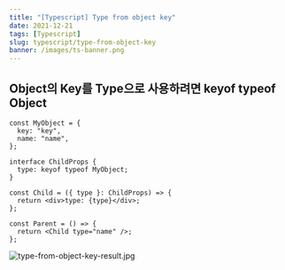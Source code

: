 ```yaml
---
title: "[Typescript] Type from object key"
date: 2021-12-21
tags: [Typescript]
slug: typescript/type-from-object-key
banner: /images/ts-banner.png
---
```


## Object의 Key를 Type으로 사용하려면 keyof typeof Object

```tsx
const MyObject = {
  key: "key",
  name: "name",
};

interface ChildProps {
  type: keyof typeof MyObject;
}

const Child = ({ type }: ChildProps) => {
  return <div>type: {type}</div>;
};

const Parent = () => {
  return <Child type="name" />;
};
```

![type-from-object-key-result.jpg](type-from-object-key-result.jpg)
